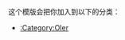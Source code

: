 {{Userbox
  |id=OIer
  |id-c=#FFFACD
  |info=<span style="color:#ADD8E6;">此用户是一名'''[[NOIP|<span style="color:#00BFFF;">NOIP</span>]]'''參賽者。</span>
  |info-c=#006400
  |info-s=10
  |border-c=#FDD017
}} <includeonly>[[Category:OIer|{{PAGENAME}}]]</includeonly>
<noinclude>
<p style="clear: both; padding-top: 2em">
这个模版会把你加入到以下的分类：
*[[:Category:OIer]]
</p>

</noinclude>